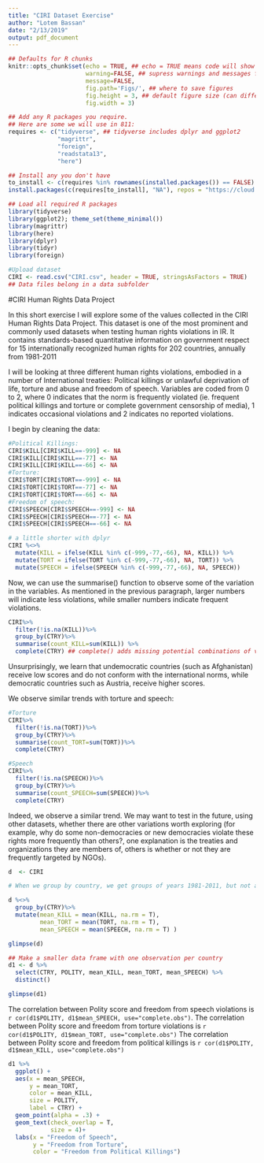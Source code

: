 ```yaml
---
title: "CIRI Dataset Exercise"
author: "Lotem Bassan"
date: "2/13/2019"
output: pdf_document
---
```

```r
## Defaults for R chunks
knitr::opts_chunk$set(echo = TRUE, ## echo = TRUE means code will show
                      warning=FALSE, ## supress warnings and messages from R
                      message=FALSE,
                      fig.path='Figs/', ## where to save figures
                      fig.height = 3, ## default figure size (can differ in each chunk)
                      fig.width = 3)

## Add any R packages you require. 
## Here are some we will use in 811:
requires <- c("tidyverse", ## tidyverse includes dplyr and ggplot2
              "magrittr",
              "foreign",
              "readstata13",
              "here")

## Install any you don't have
to_install <- c(requires %in% rownames(installed.packages()) == FALSE)
install.packages(c(requires[to_install], "NA"), repos = "https://cloud.r-project.org/" )

## Load all required R packages
library(tidyverse)
library(ggplot2); theme_set(theme_minimal())
library(magrittr)
library(here)
library(dplyr)
library(tidyr)
library(foreign)

#Upload dataset
CIRI <- read.csv("CIRI.csv", header = TRUE, stringsAsFactors = TRUE)
## Data files belong in a data subfolder
```

#CIRI Human Rights Data Project

In this short exercise I will explore some of the values collected in the CIRI Human Rights Data Project. This dataset is one of the most prominent and commonly used datasets when testing human rights violations in IR. It contains standards-based quantitative information on government respect for 15 internationally recognized human rights for 202 countries, annually from 1981-2011

I will be looking at three different human rights violations, embodied in a number of International treaties: Political killings or unlawful deprivation of life, torture and abuse and freedom of speech. Variables are coded from 0 to 2, where 0 indicates that the norm is frequently violated (ie. frequent political killings and torture or complete government censorship of media), 1 indicates occasional violations and 2 indicates no reported violations.

I begin by cleaning the data:

```r
#Political Killings:
CIRI$KILL[CIRI$KILL==-999] <- NA
CIRI$KILL[CIRI$KILL==-77] <- NA
CIRI$KILL[CIRI$KILL==-66] <- NA
#Torture:
CIRI$TORT[CIRI$TORT==-999] <- NA
CIRI$TORT[CIRI$TORT==-77] <- NA
CIRI$TORT[CIRI$TORT==-66] <- NA
#Freedom of speech:
CIRI$SPEECH[CIRI$SPEECH==-999] <- NA
CIRI$SPEECH[CIRI$SPEECH==-77] <- NA
CIRI$SPEECH[CIRI$SPEECH==-66] <- NA

# a little shorter with dplyr 
CIRI %<>% 
  mutate(KILL = ifelse(KILL %in% c(-999,-77,-66), NA, KILL)) %>%
  mutate(TORT = ifelse(TORT %in% c(-999,-77,-66), NA, TORT)) %>%
  mutate(SPEECH = ifelse(SPEECH %in% c(-999,-77,-66), NA, SPEECH))
```

Now, we can use the summarise() function to observe some of the variation in the variables. As mentioned in the previous paragraph, larger numbers will indicate less violations, while smaller numbers indicate frequent violations.

```r

CIRI%>%
  filter(!is.na(KILL))%>%
  group_by(CTRY)%>%
  summarise(count_KILL=sum(KILL)) %>%
  complete(CTRY) ## complete() adds missing potential combinations of values. I don't think it is doing anything for you here.
```

Unsurprisingly, we learn that undemocratic countries (such as Afghanistan) receive low scores and do not conform with the international norms, while democratic countries such as Austria, receive higher scores.

We observe similar trends with torture and speech:
```r
#Torture
CIRI%>%
  filter(!is.na(TORT))%>%
  group_by(CTRY)%>%
  summarise(count_TORT=sum(TORT))%>%
  complete(CTRY)

#Speech
CIRI%>%
  filter(!is.na(SPEECH))%>%
  group_by(CTRY)%>%
  summarise(count_SPEECH=sum(SPEECH))%>%
  complete(CTRY)
```

Indeed, we observe a similar trend. We may want to test in the future, using other datasets, whether there are other variations worth exploring (for example, why do some non-democracies or new democracies violate these rights more frequently than others?, one explanation is the treaties and organizations they are members of, others is whether or not they are frequently targeted by NGOs). 

```r
d  <- CIRI 

# When we group by country, we get groups of years 1981-2011, but not all countries are measured every year, so it is better to average than sum. Also, it is not clear that a score of 2 should be counted as twice as much "freedom of speech" or whatever than a score of 1, so again, averaging probably better maintains the information.

d %<>% 
  group_by(CTRY)%>%  
  mutate(mean_KILL = mean(KILL, na.rm = T),
         mean_TORT = mean(TORT, na.rm = T),
         mean_SPEECH = mean(SPEECH, na.rm = T) )

glimpse(d)

## Make a smaller data frame with one observation per country
d1 <- d %>% 
  select(CTRY, POLITY, mean_KILL, mean_TORT, mean_SPEECH) %>% 
  distinct() 

glimpse(d1)
```

The correlation between Polity score and freedom from speech violations is 
`r cor(d1$POLITY, d1$mean_SPEECH, use="complete.obs") `.
The correlation between Polity score and freedom from torture violations is 
`r cor(d1$POLITY, d1$mean_TORT, use="complete.obs") `
The correlation between Polity score and freedom from political killings is 
`r cor(d1$POLITY, d1$mean_KILL, use="complete.obs")`

```r
d1 %>%
  ggplot() + 
  aes(x = mean_SPEECH, 
      y = mean_TORT, 
      color = mean_KILL, 
      size = POLITY, 
      label = CTRY) + 
  geom_point(alpha = .3) + 
  geom_text(check_overlap = T, 
            size = 4)+
  labs(x = "Freedom of Speech",
       y = "Freedom from Torture",
       color = "Freedom from Political Killings")
```
